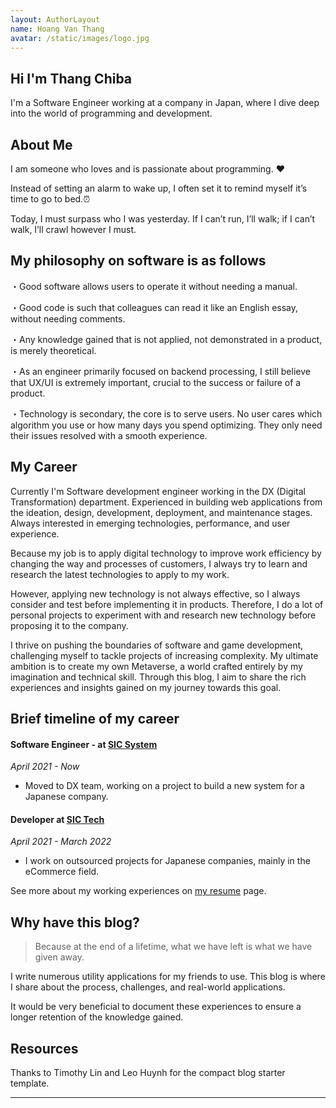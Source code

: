 ```yaml
---
layout: AuthorLayout
name: Hoang Van Thang
avatar: /static/images/logo.jpg
---
```



## Hi <Twemoji emoji="waving hand" /> I'm Thang Chiba

I'm a Software Engineer working at a company in Japan, where I dive deep into the world of programming and development.

## About Me
I am someone who loves and is passionate about programming. ❤️

Instead of setting an alarm to wake up, I often set it to remind myself it’s time to go to bed.⏰

Today, I must surpass who I was yesterday. If I can’t run, I’ll walk; if I can’t walk, I’ll crawl however I must.

## My philosophy on software is as follows
・Good software allows users to operate it without needing a manual.

・Good code is such that colleagues can read it like an English essay, without needing comments.

・Any knowledge gained that is not applied, not demonstrated in a product, is merely theoretical.

・As an engineer primarily focused on backend processing, I still believe that UX/UI is extremely important, crucial to the success or failure of a product.

・Technology is secondary, the core is to serve users. No user cares which algorithm you use or how many days you spend optimizing. They only need their issues resolved with a smooth experience.

## My Career
Currently I'm Software development engineer working in the DX (Digital Transformation) department.
Experienced in building web applications from the ideation, design, development, deployment, and maintenance stages.
Always interested in emerging technologies, performance, and user experience.

Because my job is to apply digital technology to improve work efficiency by changing the way and processes of customers, I always try to learn and research the latest technologies to apply to my work.

However, applying new technology is not always effective, so I always consider and test before implementing it in products.
Therefore, I do a lot of personal projects to experiment with and research new technology before proposing it to the company.

I thrive on pushing the boundaries of software and game development, challenging myself to tackle projects of increasing complexity. My ultimate ambition is to create my own Metaverse, a world crafted entirely by my imagination and technical skill. Through this blog, I aim to share the rich experiences and insights gained on my journey towards this goal.

## Brief timeline of my career

#### Software Engineer - at [SIC System](https://sic-system.co.jp/)

_April 2021 - Now_

- Moved to DX team, working on a project to build a new system for a Japanese company.

#### Developer at [SIC Tech](https://sic-group.jp/)

_April 2021 - March 2022_

- I work on outsourced projects for Japanese companies, mainly in the eCommerce field.

See more about my working experiences on [my resume](/resume) page.

## Why have this blog?

> Because at the end of a lifetime, what we have left is what we have given away.

I write numerous utility applications for my friends to use. This blog is where I share about the process, challenges, and real-world applications.

It would be very beneficial to document these experiences to ensure a longer retention of the knowledge gained.

## Resources

Thanks to Timothy Lin and Leo Huynh for the compact blog starter template.

---
